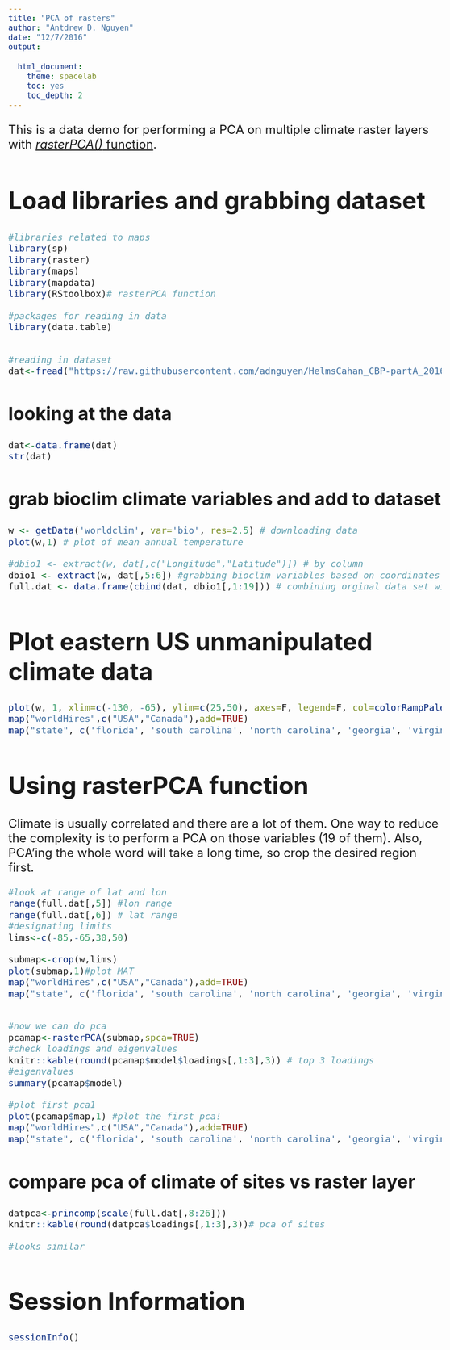 ```yaml
---
title: "PCA of rasters"
author: "Antdrew D. Nguyen"
date: "12/7/2016"
output: 
  
  html_document:
    theme: spacelab
    toc: yes
    toc_depth: 2
---
```

<style type="text/css">

body{ /* Normal  */
   font-size: 24px;
}

code.r{ /* Code block */
  font-size: 18px;
}
pre { /* Code block */
  font-size: 18px
}
</style>

This is a data demo for performing a PCA on multiple climate raster layers with [*rasterPCA()* function](http://bleutner.github.io/RStoolbox/rstbx-docu/rasterPCA.html).


# Load libraries and grabbing dataset
```r
#libraries related to maps
library(sp)
library(raster)
library(maps)
library(mapdata)
library(RStoolbox)# rasterPCA function

#packages for reading in data
library(data.table)


#reading in dataset
dat<-fread("https://raw.githubusercontent.com/adnguyen/HelmsCahan_CBP-partA_2016/master/Script_Analyses/Sampling_sites_table.csv")

```

## looking at the data
```r
dat<-data.frame(dat)
str(dat)
```

## grab bioclim climate variables and add to dataset
```r
w <- getData('worldclim', var='bio', res=2.5) # downloading data
plot(w,1) # plot of mean annual temperature

#dbio1 <- extract(w, dat[,c("Longitude","Latitude")]) # by column
dbio1 <- extract(w, dat[,5:6]) #grabbing bioclim variables based on coordinates
full.dat <- data.frame(cbind(dat, dbio1[,1:19])) # combining orginal data set with bioclim variables

```

# Plot eastern US unmanipulated climate data
```r

plot(w, 1, xlim=c(-130, -65), ylim=c(25,50), axes=F, legend=F, col=colorRampPalette(c("lightblue","orange"))(255),main="",box=FALSE)
map("worldHires",c("USA","Canada"),add=TRUE)
map("state", c('florida', 'south carolina', 'north carolina', 'georgia', 'virginia', 'west virginia', 'maryland', 'delaware', 'new jersey', 'rhode island', 'new york', 'connecticut', 'massachusetts', 'pennyslvania', 'vermont', 'new hampshire', 'maine', 'alabama', 'tennessee', 'kentucky', 'ohio','iowa','illinois','arkansas','missouri','minnesota','wisconsin','michigan','louisiana','mississippi',"texas","arizona","illinois","california","oregon","utah","washington","kansas","new mexico","montana","idaho","wyoming","north dakota","south dakota","nebraska","oklahoma"), add = TRUE)
```

# Using rasterPCA function   
Climate is usually correlated and there are a lot of them. One way to reduce the complexity is to perform a PCA on those variables (19 of them). Also, PCA'ing the whole word will take a long time, so crop the desired region first. 
```r
#look at range of lat and lon
range(full.dat[,5]) #lon range
range(full.dat[,6]) # lat range
#designating limits
lims<-c(-85,-65,30,50)

submap<-crop(w,lims)
plot(submap,1)#plot MAT
map("worldHires",c("USA","Canada"),add=TRUE)
map("state", c('florida', 'south carolina', 'north carolina', 'georgia', 'virginia', 'west virginia', 'maryland', 'delaware', 'new jersey', 'rhode island', 'new york', 'connecticut', 'massachusetts', 'pennyslvania', 'vermont', 'new hampshire', 'maine', 'alabama', 'tennessee', 'kentucky', 'ohio','iowa','illinois','arkansas','missouri','minnesota','wisconsin','michigan','louisiana','mississippi',"texas","arizona","illinois","california","oregon","utah","washington","kansas","new mexico","montana","idaho","wyoming","north dakota","south dakota","nebraska","oklahoma"), add = TRUE)


#now we can do pca
pcamap<-rasterPCA(submap,spca=TRUE)
#check loadings and eigenvalues
knitr::kable(round(pcamap$model$loadings[,1:3],3)) # top 3 loadings
#eigenvalues
summary(pcamap$model)

#plot first pca1
plot(pcamap$map,1) #plot the first pca!
map("worldHires",c("USA","Canada"),add=TRUE)
map("state", c('florida', 'south carolina', 'north carolina', 'georgia', 'virginia', 'west virginia', 'maryland', 'delaware', 'new jersey', 'rhode island', 'new york', 'connecticut', 'massachusetts', 'pennyslvania', 'vermont', 'new hampshire', 'maine', 'alabama', 'tennessee', 'kentucky', 'ohio','iowa','illinois','arkansas','missouri','minnesota','wisconsin','michigan','louisiana','mississippi',"texas","arizona","illinois","california","oregon","utah","washington","kansas","new mexico","montana","idaho","wyoming","north dakota","south dakota","nebraska","oklahoma"), add = TRUE)


```

## compare pca of climate of sites vs raster layer
```r
datpca<-princomp(scale(full.dat[,8:26]))
knitr::kable(round(datpca$loadings[,1:3],3))# pca of sites

#looks similar
```



# Session Information
```r
sessionInfo()
```

